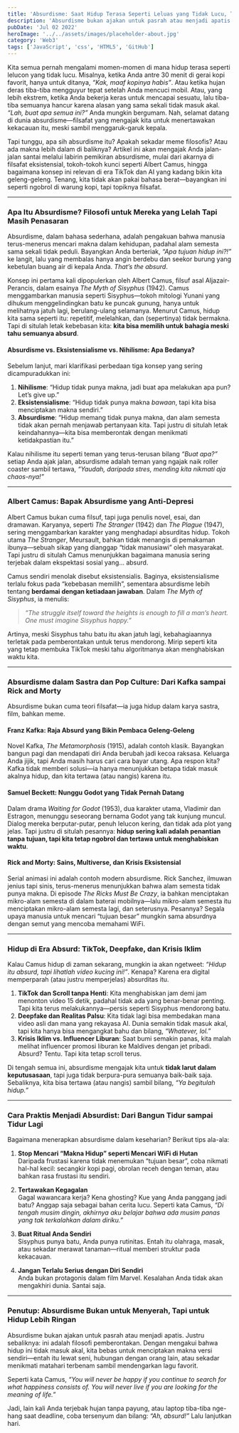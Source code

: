 ```yaml
---
title: 'Absurdisme: Saat Hidup Terasa Seperti Leluas yang Tidak Lucu, Tapi Kita Tertawa Saja'
description: 'Absurdisme bukan ajakan untuk pasrah atau menjadi apatis. Justru sebaliknya: ini adalah filosofi pemberontakan. Dengan mengakui bahwa hidup ini tidak masuk akal'
pubDate: 'Jul 02 2022'
heroImage: '../../assets/images/placeholder-about.jpg'
category: 'Web3'
tags: ['JavaScript', 'css', 'HTML5', 'GitHub']
---
```


Kita semua pernah mengalami momen-momen di mana hidup terasa seperti lelucon yang tidak lucu. Misalnya, ketika Anda antre 30 menit di gerai kopi favorit, hanya untuk ditanya, *“Kak, maaf kopinya habis”*. Atau ketika hujan deras tiba-tiba mengguyur tepat setelah Anda mencuci mobil. Atau, yang lebih ekstrem, ketika Anda bekerja keras untuk mencapai sesuatu, lalu tiba-tiba semuanya hancur karena alasan yang sama sekali tidak masuk akal. *“Lah, buat apa semua ini?”* Anda mungkin bergumam. Nah, selamat datang di dunia absurdisme—filsafat yang mengajak kita untuk menertawakan kekacauan itu, meski sambil menggaruk-garuk kepala.  

Tapi tunggu, apa sih absurdisme itu? Apakah sekadar meme filosofis? Atau ada makna lebih dalam di baliknya? Artikel ini akan mengajak Anda jalan-jalan santai melalui labirin pemikiran absurdisme, mulai dari akarnya di filsafat eksistensial, tokoh-tokoh kunci seperti Albert Camus, hingga bagaimana konsep ini relevan di era TikTok dan AI yang kadang bikin kita geleng-geleng. Tenang, kita tidak akan pakai bahasa berat—bayangkan ini seperti ngobrol di warung kopi, tapi topiknya filsafat.  

---

### **Apa Itu Absurdisme? Filosofi untuk Mereka yang Lelah Tapi Masih Penasaran**  
Absurdisme, dalam bahasa sederhana, adalah pengakuan bahwa manusia terus-menerus mencari makna dalam kehidupan, padahal alam semesta sama sekali tidak peduli. Bayangkan Anda berteriak, *“Apa tujuan hidup ini?!”* ke langit, lalu yang membalas hanya angin berdebu dan seekor burung yang kebetulan buang air di kepala Anda. *That’s the absurd*.  

Konsep ini pertama kali dipopulerkan oleh Albert Camus, filsuf asal Aljazair-Perancis, dalam esainya *The Myth of Sisyphus* (1942). Camus menggambarkan manusia seperti Sisyphus—tokoh mitologi Yunani yang dihukum menggelindingkan batu ke puncak gunung, hanya untuk melihatnya jatuh lagi, berulang-ulang selamanya. Menurut Camus, hidup kita sama seperti itu: repetitif, melelahkan, dan (sepertinya) tidak bermakna. Tapi di situlah letak kebebasan kita: **kita bisa memilih untuk bahagia meski tahu semuanya absurd**.  

#### **Absurdisme vs. Eksistensialisme vs. Nihilisme: Apa Bedanya?**  
Sebelum lanjut, mari klarifikasi perbedaan tiga konsep yang sering dicampuradukkan ini:  
1. **Nihilisme**: “Hidup tidak punya makna, jadi buat apa melakukan apa pun? Let’s give up.”  
2. **Eksistensialisme**: “Hidup tidak punya makna *bawaan*, tapi kita bisa menciptakan makna sendiri.”  
3. **Absurdisme**: “Hidup memang tidak punya makna, dan alam semesta tidak akan pernah menjawab pertanyaan kita. Tapi justru di situlah letak keindahannya—kita bisa memberontak dengan menikmati ketidakpastian itu.”  

Kalau nihilisme itu seperti teman yang terus-terusan bilang *“Buat apa?”* setiap Anda ajak jalan, absurdisme adalah teman yang ngajak naik roller coaster sambil tertawa, *“Yaudah, daripada stres, mending kita nikmati aja chaos-nya!”*  

---

### **Albert Camus: Bapak Absurdisme yang Anti-Depresi**  
Albert Camus bukan cuma filsuf, tapi juga penulis novel, esai, dan dramawan. Karyanya, seperti *The Stranger* (1942) dan *The Plague* (1947), sering menggambarkan karakter yang menghadapi absurditas hidup. Tokoh utama *The Stranger*, Meursault, bahkan tidak menangis di pemakaman ibunya—sebuah sikap yang dianggap “tidak manusiawi” oleh masyarakat. Tapi justru di situlah Camus menunjukkan bagaimana manusia sering terjebak dalam ekspektasi sosial yang… absurd.  

Camus sendiri menolak disebut eksistensialis. Baginya, eksistensialisme terlalu fokus pada “kebebasan memilih”, sementara absurdisme lebih tentang **berdamai dengan ketiadaan jawaban**. Dalam *The Myth of Sisyphus*, ia menulis:  

> *“The struggle itself toward the heights is enough to fill a man’s heart. One must imagine Sisyphus happy.”*  

Artinya, meski Sisyphus tahu batu itu akan jatuh lagi, kebahagiaannya terletak pada pemberontakan untuk terus mendorong. Mirip seperti kita yang tetap membuka TikTok meski tahu algoritmanya akan menghabiskan waktu kita.  

---

### **Absurdisme dalam Sastra dan Pop Culture: Dari Kafka sampai Rick and Morty**  
Absurdisme bukan cuma teori filsafat—ia juga hidup dalam karya sastra, film, bahkan meme.  

#### **Franz Kafka: Raja Absurd yang Bikin Pembaca Geleng-Geleng**  
Novel Kafka, *The Metamorphosis* (1915), adalah contoh klasik. Bayangkan bangun pagi dan mendapati diri Anda berubah jadi kecoa raksasa. Keluarga Anda jijik, tapi Anda masih harus cari cara bayar utang. Apa respon kita? Kafka tidak memberi solusi—ia hanya menunjukkan betapa tidak masuk akalnya hidup, dan kita tertawa (atau nangis) karena itu.  

#### **Samuel Beckett: Nunggu Godot yang Tidak Pernah Datang**  
Dalam drama *Waiting for Godot* (1953), dua karakter utama, Vladimir dan Estragon, menunggu seseorang bernama Godot yang tak kunjung muncul. Dialog mereka berputar-putar, penuh lelucon kering, dan tidak ada plot yang jelas. Tapi justru di situlah pesannya: **hidup sering kali adalah penantian tanpa tujuan, tapi kita tetap ngobrol dan tertawa untuk menghabiskan waktu**.  

#### **Rick and Morty: Sains, Multiverse, dan Krisis Eksistensial**  
Serial animasi ini adalah contoh modern absurdisme. Rick Sanchez, ilmuwan jenius tapi sinis, terus-menerus menunjukkan bahwa alam semesta tidak punya makna. Di episode *The Ricks Must Be Crazy*, ia bahkan menciptakan mikro-alam semesta di dalam baterai mobilnya—lalu mikro-alam semesta itu menciptakan mikro-alam semesta lagi, dan seterusnya. Pesannya? Segala upaya manusia untuk mencari “tujuan besar” mungkin sama absurdnya dengan semut yang mencoba memahami WiFi.  

---

### **Hidup di Era Absurd: TikTok, Deepfake, dan Krisis Iklim**  
Kalau Camus hidup di zaman sekarang, mungkin ia akan ngetweet: *“Hidup itu absurd, tapi lihatlah video kucing ini!”*. Kenapa? Karena era digital memperparah (atau justru memperjelas) absurditas itu.  

1. **TikTok dan Scroll tanpa Henti**: Kita menghabiskan jam demi jam menonton video 15 detik, padahal tidak ada yang benar-benar penting. Tapi kita terus melakukannya—persis seperti Sisyphus mendorong batu.  
2. **Deepfake dan Realitas Palsu**: Kita tidak lagi bisa membedakan mana video asli dan mana yang rekayasa AI. Dunia semakin tidak masuk akal, tapi kita hanya bisa mengangkat bahu dan bilang, *“Whatever, lol.”*  
3. **Krisis Iklim vs. Influencer Liburan**: Saat bumi semakin panas, kita malah melihat influencer promosi liburan ke Maldives dengan jet pribadi. Absurd? Tentu. Tapi kita tetap scroll terus.  

Di tengah semua ini, absurdisme mengajak kita untuk **tidak larut dalam keputusasaan**, tapi juga tidak berpura-pura semuanya baik-baik saja. Sebaliknya, kita bisa tertawa (atau nangis) sambil bilang, *“Ya begitulah hidup.”*  

---

### **Cara Praktis Menjadi Absurdist: Dari Bangun Tidur sampai Tidur Lagi**  
Bagaimana menerapkan absurdisme dalam keseharian? Berikut tips ala-ala:  

1. **Stop Mencari “Makna Hidup” seperti Mencari WiFi di Hutan**  
   Daripada frustasi karena tidak menemukan “tujuan besar”, coba nikmati hal-hal kecil: secangkir kopi pagi, obrolan receh dengan teman, atau bahkan rasa frustasi itu sendiri.  

2. **Tertawakan Kegagalan**  
   Gagal wawancara kerja? Kena ghosting? Kue yang Anda panggang jadi batu? Anggap saja sebagai bahan cerita lucu. Seperti kata Camus, *“Di tengah musim dingin, akhirnya aku belajar bahwa ada musim panas yang tak terkalahkan dalam diriku.”*  

3. **Buat Ritual Anda Sendiri**  
   Sisyphus punya batu, Anda punya rutinitas. Entah itu olahraga, masak, atau sekadar merawat tanaman—ritual memberi struktur pada kekacauan.  

4. **Jangan Terlalu Serius dengan Diri Sendiri**  
   Anda bukan protagonis dalam film Marvel. Kesalahan Anda tidak akan mengakhiri dunia. Santai saja.  

---

### **Penutup: Absurdisme Bukan untuk Menyerah, Tapi untuk Hidup Lebih Ringan**  
Absurdisme bukan ajakan untuk pasrah atau menjadi apatis. Justru sebaliknya: ini adalah filosofi pemberontakan. Dengan mengakui bahwa hidup ini tidak masuk akal, kita bebas untuk menciptakan makna versi sendiri—entah itu lewat seni, hubungan dengan orang lain, atau sekadar menikmati matahari terbenam sambil mendengarkan lagu favorit.  

Seperti kata Camus, *“You will never be happy if you continue to search for what happiness consists of. You will never live if you are looking for the meaning of life.”*  

Jadi, lain kali Anda terjebak hujan tanpa payung, atau laptop tiba-tiba nge-hang saat deadline, coba tersenyum dan bilang: *“Ah, absurd!”* Lalu lanjutkan hari.  
